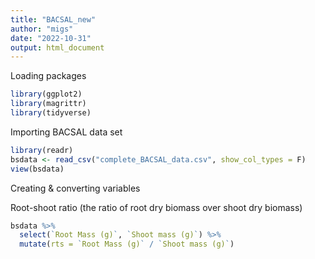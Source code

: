 ```yaml
---
title: "BACSAL_new"
author: "migs"
date: "2022-10-31"
output: html_document
---
```

Loading packages
```r
library(ggplot2)
library(magrittr)
library(tidyverse)
```



Importing BACSAL data set
```r

library(readr)
bsdata <- read_csv("complete_BACSAL_data.csv", show_col_types = F)
view(bsdata)

```

Creating & converting variables

Root-shoot ratio (the ratio of root dry biomass over shoot dry biomass)
```r
bsdata %>% 
  select(`Root Mass (g)`, `Shoot mass (g)`) %>% 
  mutate(rts = `Root Mass (g)` / `Shoot mass (g)`)

```
















